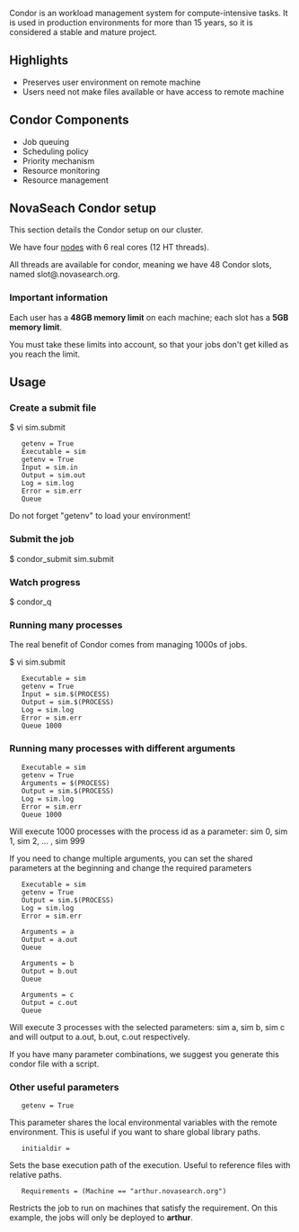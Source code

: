Condor is an workload management system for compute-intensive tasks. It is used in production environments for more than 15 years, so it is considered a stable and mature project.

== Highlights ==

* Preserves user environment on remote machine
* Users need not make files available or have access to remote machine

== Condor Components ==

* Job queuing
* Scheduling policy
* Priority mechanism
* Resource monitoring
* Resource management

== NovaSeach Condor setup ==

This section details the Condor setup on our cluster.

We have four [[Cluster#Hardware|nodes]] with 6 real cores (12 HT threads). 

All threads are available for condor, meaning we have 48 Condor slots, named slot<number>@<machine>.novasearch.org.

=== Important information ===

Each user has a '''48GB memory limit''' on each machine; each slot has a '''5GB memory limit'''.

You must take these limits into account, so that your jobs don't get killed as you reach the limit.

== Usage ==

=== Create a submit file ===

$ vi sim.submit
    
    getenv = True
    Executable = sim
    getenv = True
    Input = sim.in
    Output = sim.out
    Log = sim.log
    Error = sim.err
    Queue

Do not forget "getenv" to load your environment!

=== Submit the job ===

$ condor_submit sim.submit

=== Watch progress ===

$ condor_q

=== Running many processes ===

The real benefit of Condor comes from managing 1000s of jobs.

$ vi sim.submit

    Executable = sim
    getenv = True
    Input = sim.$(PROCESS)
    Output = sim.$(PROCESS)
    Log = sim.log
    Error = sim.err
    Queue 1000

=== Running many processes with different arguments ===

    Executable = sim
    getenv = True
    Arguments = $(PROCESS)
    Output = sim.$(PROCESS)
    Log = sim.log
    Error = sim.err
    Queue 1000

Will execute 1000 processes with the process id as a parameter: sim 0, sim 1, sim 2, ... , sim 999

If you need to change multiple arguments, you can set the shared parameters at the beginning and change the required parameters

    Executable = sim 
    getenv = True
    Output = sim.$(PROCESS)
    Log = sim.log
    Error = sim.err
    
    Arguments = a    
    Output = a.out
    Queue
    
    Arguments = b
    Output = b.out
    Queue
    
    Arguments = c
    Output = c.out
    Queue

Will execute 3 processes with the selected parameters: sim a, sim b, sim c and will output to a.out, b.out, c.out respectively.

If you have many parameter combinations, we suggest you generate this condor file with a script.

=== Other useful parameters ===

    getenv = True

This parameter shares the local environmental variables with the remote environment. This is useful if you want to share global library paths.

    initialdir = <path>

Sets the base execution path of the execution. Useful to reference files with relative paths.

    Requirements = (Machine == "arthur.novasearch.org")

Restricts the job to run on machines that satisfy the requirement. On this example, the jobs will only be deployed to '''arthur'''.